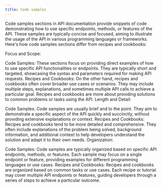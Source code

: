 ```yaml
---
title: Code samples
---
```


Code samples sections in API documentation provide snippets of code demonstrating how to use specific endpoints, methods, or features of the API. These samples are typically concise and focused, aiming to illustrate the usage of the API in various programming languages or frameworks. Here's how code samples sections differ from recipes and cookbooks:

Focus and Scope:

Code Samples: These sections focus on providing direct examples of how to use specific API functionalities or endpoints. They are typically short and targeted, showcasing the syntax and parameters required for making API requests.
Recipes and Cookbooks: On the other hand, recipes and cookbooks often cover broader use cases or scenarios. They may include multiple steps, explanations, and sometimes multiple API calls to achieve a particular goal. Recipes and cookbooks are more about providing solutions to common problems or tasks using the API.
Length and Detail:

Code Samples: Code samples are usually brief and to the point. They aim to demonstrate a specific aspect of the API quickly and succinctly, without providing extensive explanations or context.
Recipes and Cookbooks: Recipes and cookbooks tend to be more detailed and comprehensive. They often include explanations of the problem being solved, background information, and additional context to help developers understand the solution and adapt it to their own needs.
Organization:

Code Samples: Code samples are typically organized based on specific API endpoints, methods, or features. Each sample may focus on a single endpoint or feature, providing examples for different programming languages or use cases.
Recipes and Cookbooks: Recipes and cookbooks are organized based on common tasks or use cases. Each recipe or tutorial may cover multiple API endpoints or features, guiding developers through a series of steps to achieve a particular outcome.
